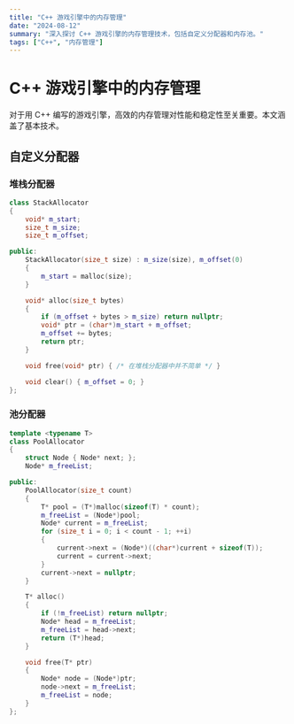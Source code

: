 ```yaml
---
title: "C++ 游戏引擎中的内存管理"
date: "2024-08-12"
summary: "深入探讨 C++ 游戏引擎的内存管理技术，包括自定义分配器和内存池。"
tags: ["C++", "内存管理"]
---
```


# C++ 游戏引擎中的内存管理

对于用 C++ 编写的游戏引擎，高效的内存管理对性能和稳定性至关重要。本文涵盖了基本技术。

## 自定义分配器

### 堆栈分配器

```cpp
class StackAllocator
{
    void* m_start;
    size_t m_size;
    size_t m_offset;

public:
    StackAllocator(size_t size) : m_size(size), m_offset(0)
    {
        m_start = malloc(size);
    }

    void* alloc(size_t bytes)
    {
        if (m_offset + bytes > m_size) return nullptr;
        void* ptr = (char*)m_start + m_offset;
        m_offset += bytes;
        return ptr;
    }

    void free(void* ptr) { /* 在堆栈分配器中并不简单 */ }

    void clear() { m_offset = 0; }
};
```

### 池分配器

```cpp
template <typename T>
class PoolAllocator
{
    struct Node { Node* next; };
    Node* m_freeList;

public:
    PoolAllocator(size_t count)
    {
        T* pool = (T*)malloc(sizeof(T) * count);
        m_freeList = (Node*)pool;
        Node* current = m_freeList;
        for (size_t i = 0; i < count - 1; ++i)
        {
            current->next = (Node*)((char*)current + sizeof(T));
            current = current->next;
        }
        current->next = nullptr;
    }

    T* alloc()
    {
        if (!m_freeList) return nullptr;
        Node* head = m_freeList;
        m_freeList = head->next;
        return (T*)head;
    }

    void free(T* ptr)
    {
        Node* node = (Node*)ptr;
        node->next = m_freeList;
        m_freeList = node;
    }
};
```